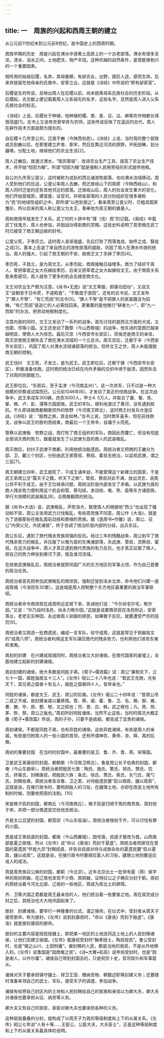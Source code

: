```yaml
---
---
---
```

title: 一　周族的兴起和西周王朝的建立
---




从公元前11世纪末到公元前8世纪，是中国史上的西周时期。

周族早期的历史　周是兴起在渭水中游黄土高原上的一个古老部落。渭水有很多支流，漆水、沮水之间，土地肥沃，物产丰饶。这种优越的自然条件，是周能够勃兴的一个重要因素。

相传周的始祖后稷，名弃，其母姜嫄，有邰氏女，出野，践巨人迹，感而生弃。后来弃就留在他母亲的氏族中，安家立业，这就是《诗经》中所说的“即有邰家室”。

后稷诞生的传说，反映出周人在后稷以前，尚未脱离母系氏族社会的历史阶段。从后稷起，古文献上便记载着周人父系祖先的名字，这些名字，显然是周人进入父系氏族社会的标志。

《诗经》上说，后稷长于种植，他种植的稷、黍、麦、豆、瓜、麻等农作物都长得很茂盛[1]。古书上又说帝尧曾举弃为农师。这些传说反映了在遥远的古代，周人在耕作技术方面是颇为擅长的。

自后稷十几传至公刘，迁居于豳（今陕西旬邑）。《诗经》上说，当时周的整个部族成员到豳以后，在那里建立庐舍、豕牢，然后在靠近河流的原野，开拓田畴，划分疆埸，分配土地，继续他们的农业生活[2]。

周人迁豳后，就渡过渭水，“取厉取锻”，改进农业生产工具，提高了农业生产技术，并开始“彻田为粮”。所谓“彻田为粮”就是强制人民用劳役的形式提供地租。

自公刘九传至公亶父，这时被称为戎狄的西北诸游牧部落，也向渭水流域移动，周人受到他们的压迫，公亶父率周人去豳，而迁居岐山下的周原（今陕西岐山）。和周人同时迁徙的还有其他邻近的部落。迁居岐山后，周人的社会发生重大的变化，他们开始营城郭，建室屋，设官司，并把各部落的人民分别组织在很多被称为“邑”的地域性组织之中，即所谓“以邑别居之”。看来周至公亶父时，已粗具国家雏形，所以后来的周人称公亶父为太王，尊奉他为周王朝的奠基人。

周和商很早就发生了关系。武丁时的卜辞中有“璞（伐）周”的记载。《易经》中载武丁伐鬼方，周人也参加，并因战功得到商的赏赐。这些史料说明了周至晚在武丁时已接受了商王朝边侯的封号。

公亶父死，子季历立。这时周人渐渐强盛，先后打败了西落鬼戎、始呼之戎、翳徒之戎[3]，基本上击退了来自西北的游牧部落的威胁，巩固了周人在渭水中游的统治。周人的强大，引起了商王朝的不安，故商王文丁杀掉了季历[4]。

季历死，子昌立，是为周文王。从季历起，商周接触日益增多。商为了结好于周人，曾把挚君之女大任嫁给季历，后来又把莘君之女大姒嫁给文王。由于商周关系愈来愈密切，周人就有了更多的机会去接受商文化。

文王对农业生产颇为注意。《尚书•无逸》说“文王卑服，即康功田功”，又说文王“自朝至于日中昃，不遑暇食”，“不敢盘于游田”。还有的古书说，文王宣布了“罪人不孥”、“有亡荒阅”的法令[5]。“罪人不孥”是不把罪人的家属籍没为奴婢。“有亡荒阅”是逃亡的人必需找回来。更重要的是他推行“耕者九一”，即“九一而助”的办法，把劳动地租制度化。

注意内政的同时，文王又发动了一系列的战争。首先讨伐的是西北方面的犬戎，又伐密、邗等小国。文王还发动了戡黎（今山西黎城）的战争，他东进的意图已越来越明显，使商人大为惊恐。最后灭崇（今西安市长安区）。崇侯虎是商王的亲信，周灭崇使商王朝失去了商在渭水流域的一个立足点。周灭崇后，迁都于丰（今西安市长安区），巩固了周人对渭水流域诸部落的统治。但终文王之世，周人未能摆脱商王朝的控制。

武王伐纣　文王死，子发立，是为武王。武王即位后，迁都于镐（今西安市长安区），积极准备伐商。这时商的统治已经在内外矛盾的交织中濒于崩溃，因而失去了对周的防御能力。

武王即位后，“东观兵，至于孟津（今河南孟州）”。这一次进军，只不过是一种大规模的侦察或试探而已。公元前1046年[6]，才发动了真正的伐商战争。在这次战争中，武王率戎车300辆，虎贲3000人，甲士4. 5万人，并联合了庸、蜀、羌、髳、微、卢、彭、濮等方国部族。武王的军队，顺利地渡过了黄河，没有遇到抵抗。不久即进据商都朝歌郊外的牧野（今河南卫辉北），这时商王纣发兵仓皇应战。《诗经》说：“殷商之旅，其会如林。”古书上说，当时商军虽多，但在前线倒戈，战争以武王的胜利而结束。商最后一个王帝辛，自燔于火而死。

管蔡以武庚叛　牧野之战，周打败了商王组织的军队，商因此而覆亡，但没有彻底全部消灭商的势力，跟着就发生了以武庚为首的商人的武装叛乱。

周灭商后，封纣子武庚于商都，利用他统治殷遗民。周统治者又把商的王畿分为邶、卫、鄘三个封区，分别由武王弟管叔、蔡叔、霍叔去统治，以监视武庚，谓之三监[7]。

周王朝建立四年，武王就死了，子成王诵年幼，不能管理这个新建立的国家，于是武王弟周公旦“履天子之籍，听天下之断”。管叔、蔡叔对此不满，放出流言，说周公将不利于成王。由于王位继承问题，周统治阶层内部发生了矛盾。以武庚为首的商人残余势力便利用这个机会和管、蔡勾结，发动徐、奄、熊、盈等东方诸部族，举行大规模的武装叛乱[8]，企图推翻周的统治。

据《尚书•大诰》说，武庚叛乱，声势浩大，致使周人的根据地“西土”也出现了骚动和不安。周公主张用武力讨伐叛乱，有些周贵族不同意，周公作《大诰》，就是为了说服那些在叛乱面前动摇和畏缩的贵族。据《逸周书•作雒》说，周公、召公“内弭父兄，外抚诸侯”，终于协调了统治阶层内部的分歧，出兵东征。

周公东征，遇到了商代残余贵族顽强的反抗。经过三年的残酷战争，周公削平了商代残余势力的叛乱，并压服了以奄为首的东夷诸部落，杀武庚、管叔，流蔡叔、霍叔。在这次战争中，周人才真正遇到商代贵族的有力反抗，也才真正征服了商人，把自己的势力伸张到黄河下游，南及淮河流域。

在结束武庚叛乱后，周统治者就把巩固广大的东方地区的军事占领，作为自己首要的政治任务。

周统治者首先把参加武庚叛乱的商顽民，强制迁徙到洛水北岸，命令他们兴建一座成周城（今洛阳东30里）。这座城是周人控制整个东方地区最重要的政治军事枢纽。

周统治者命令商顽民在成周附近定居下来，告诫他们说：“今尔尚宅尔宅，畋尔田。”又说：“尔乃自时洛邑，尚永力畋尔田。”这就是说要商顽民在洛邑附近，安家落业，老老实实种田，永远做周人驯服的顺民，如果敢于反抗，就要遭受严厉的惩罚[9]。

周统治者又挑选一批商遗民，编成一支军队，驻守成周，这就是常见于铜器铭文的“成周八师”。周统治者利用这支军队镇压商代的残余势力，也利用他们进攻东夷和淮夷。

周初的封建　在兴建成周城同时，周统治者又大封诸侯，在商代国家的废墟上，全面地建立起新的封建诸侯。

周初封建的诸侯，绝大多数是同姓子弟。《荀子•儒效篇》说：周公“兼制天下，立七十一国，姬姓独居五十三人”。《左传》昭公二十八年也说：“昔武王克商，光有天下，其兄弟之国者十有五人，姬姓之国者四十人，皆举亲也。”

同姓的诸侯，都是文王、武王、周公的后裔。《左传》僖公二十四年说：“昔周公吊二叔之不咸，故封建亲戚以蕃屏周。管、蔡、郕、霍、鲁、卫、毛、耼、郜、雍、曹、滕、毕、原、酆、郇，文之昭也；邘、晋、应、韩，武之穆也；凡、蒋、邢、茅、胙、祭，周公之胤也。”周初所封同姓诸侯，当然不止这些，当时的情况大概正像《荀子•儒效篇》所说，周的子孙，只要不是疯痴，都变成了显贵的诸侯。

周初诸侯，不都是同姓子弟，也有异姓的诸侯。这些异姓诸侯，有些是周人的亲戚，有些是归附周人的一些小国的首领，还有所谓神农、黄帝、尧、舜、禹的后裔。

周初的重要封国　在当时的封国中，最重要的是卫、鲁、齐、晋、燕、宋等国。

卫是武王弟康叔的封国，都朝歌（今河南卫辉北）。鲁是周公长子伯禽的封国，都奄（今山东曲阜）。周统治者把殷民七族：陶氏、施氏、繁氏、锜氏、樊氏、饥氏、终葵氏，封赐康叔，把殷民六族：条氏、徐氏、萧氏、索氏、长勺氏、尾勺氏，封赐伯禽。周统治者告诉鲁、卫之君，对待殷遗民要“启以商政，疆以周索”，这就是说，在推行政令时，要照顾殷人的习俗，在疆理土地，亦即在改变土地所有制的时候，则要依照周的法制。[10]

宋是微子启的封国，都商丘（今河南商丘），微子启是归顺于周的商贵族，周封他于宋，并把一部分商遗民交给他去统治。

齐是太公吕望的封国，都营邱（今山东临淄）。周统治者授权于齐，可以讨伐有罪的小国。

晋是成王弟叔虞的封国，都唐（今山西翼城），国号唐，叔虞子燮改为晋。山西南部是夏之故墟，所以《左传》说“命以《唐诰》而封于夏虚”。周统治者把居住在晋国的夏遗民“怀姓九宗”封赐叔虞，并告诉叔虞对待与戎族杂处的夏遗民要“启以夏政，疆以戎索”。这就是说，在推行政令时要顺应夏人的习俗，疆理土地则要适应戎人的成法。

燕是周贵族召公奭的封国，都蓟（今北京）。近年北京出土一批带有匽（燕）侯字样的周初铜器，在辽南也发现不少商、周铜器，证明召公之子确实分封于蓟。周初的燕统治着今河北北部、辽南的一些地区，燕成为周北土的屏障。

齐、卫等大国之君都是周王最亲信的人，他们统治着一些要害之地。周在其完成分封之后，其统治也大大地巩固起来了。

册封　封建诸侯，要举行一种隆重的仪式，谓之锡命。在仪式中，受封者从周天子接受册命，称为册封。《左传》说到封康叔时，“命以《康诰》而封于殷虚”。《康诰》就是册封康叔的册命。

册封的主要内容是授民授疆土，即把某一地区的土地连同这土地上的人民封赐诸侯，让他们去建立侯国。《左传》载康叔受封时“聃季授土，陶叔授民”。鲁公受封时，也是“锡之山川，土田附庸”。被封赐的人民，都是当地的居民，不是从外地移入的。《左传》说鲁国是“因商奄之民”。《诗•大雅•崧高》说申伯受封时，也是“因是谢人，以作尔庸”。诸侯自己带到封国去的，只是祝宗卜史，官司奴仆和军事扈从。

诸侯对天子要承担镇守疆土、捍卫王室、缴纳贡物、朝觐述职等封建义务；还要随时准备率领自己的武士、军队，接受天子的调遣，参加战争。

诸侯有权把自己封区内的土地和人民封赐给自己的家族和亲信以为卿大夫，卿大夫对诸侯也要承担从征、纳贡等义务。

卿大夫又有自己的家臣，家臣对卿大夫也要承担各种的义务。

这种层层叠叠的分封，就构成了以周天子为首的等级制度和上下的从属关系。《左传》昭公七年说“人有十等……王臣公，公臣大夫，大夫臣士”，正是这种等级制度和上下的从属关系最具体的说明。
